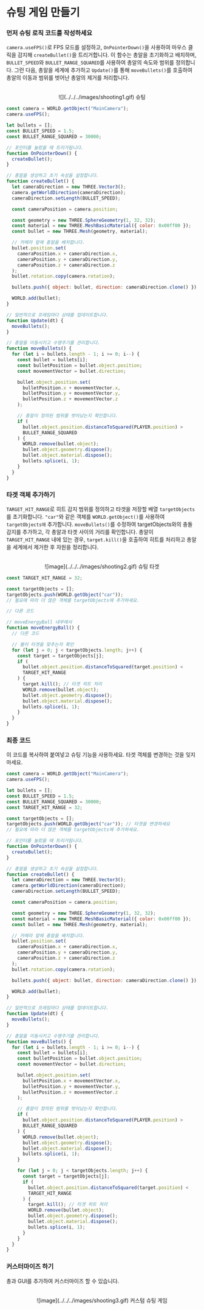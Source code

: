 
# 슈팅 게임 만들기

<Steps>

### 먼저 슈팅 로직 코드를 작성하세요

`camera.useFPS()`로 FPS 모드를 설정하고, `OnPointerDown()`을 사용하여 마우스 클릭을 감지해 `createBullet()`을 트리거합니다. 이 함수는 총알을 초기화하고 배치하며, `BULLET_SPEED`와 `BULLET_RANGE_SQUARED`를 사용하여 총알의 속도와 범위를 정의합니다. 그런 다음, 총알을 세계에 추가하고 `Update()`를 통해 `moveBullets()`를 호출하여 총알의 이동과 범위를 벗어난 총알의 제거를 처리합니다.

<br />
<center>![](../../../images/shooting1.gif) 슈팅</center>

```js showLineNumbers copy filename="Shooting logic"
const camera = WORLD.getObject("MainCamera");
camera.useFPS();

let bullets = [];
const BULLET_SPEED = 1.5;
const BULLET_RANGE_SQUARED = 30000;

// 포인터를 눌렀을 때 트리거됩니다.
function OnPointerDown() {
  createBullet();
}

// 총알을 생성하고 초기 속성을 설정합니다.
function createBullet() {
  let cameraDirection = new THREE.Vector3();
  camera.getWorldDirection(cameraDirection);
  cameraDirection.setLength(BULLET_SPEED);

  const cameraPosition = camera.position;

  const geometry = new THREE.SphereGeometry(1, 32, 32);
  const material = new THREE.MeshBasicMaterial({ color: 0x00ff00 });
  const bullet = new THREE.Mesh(geometry, material);

  // 카메라 앞에 총알을 배치합니다.
  bullet.position.set(
    cameraPosition.x + cameraDirection.x,
    cameraPosition.y + cameraDirection.y,
    cameraPosition.z + cameraDirection.z
  );
  bullet.rotation.copy(camera.rotation);

  bullets.push({ object: bullet, direction: cameraDirection.clone() });

  WORLD.add(bullet);
}

// 일반적으로 프레임마다 상태를 업데이트합니다.
function Update(dt) {
  moveBullets();
}

// 총알을 이동시키고 수명주기를 관리합니다.
function moveBullets() {
  for (let i = bullets.length - 1; i >= 0; i--) {
    const bullet = bullets[i];
    const bulletPosition = bullet.object.position;
    const movementVector = bullet.direction;

    bullet.object.position.set(
      bulletPosition.x + movementVector.x,
      bulletPosition.y + movementVector.y,
      bulletPosition.z + movementVector.z
    );

    // 총알이 정의된 범위를 벗어났는지 확인합니다.
    if (
      bullet.object.position.distanceToSquared(PLAYER.position) >
      BULLET_RANGE_SQUARED
    ) {
      WORLD.remove(bullet.object);
      bullet.object.geometry.dispose();
      bullet.object.material.dispose();
      bullets.splice(i, 1);
    }
  }
}
```

### 타겟 객체 추가하기

`TARGET_HIT_RANGE`로 히트 감지 범위를 정의하고 타겟을 저장할 배열 `targetObjects`를 초기화합니다. `"car"`와 같은 객체를 `WORLD.getObject()`를 사용하여 `targetObjects에` 추가합니다. `moveBullets()`를 수정하여 targetObjects와의 충돌 감지를 추가하고, 각 총알과 타겟 사이의 거리를 확인합니다. 총알이 `TARGET_HIT_RANGE` 내에 있는 경우, `target.kill()`을 호출하여 히트를 처리하고 총알을 세계에서 제거한 후 자원을 정리합니다.

<br />
<center>![image](../../../images/shooting2.gif) 슈팅 타겟</center>

```js showLineNumbers copy filename="Shooting logic" {1, 3-4, 14-26}
const TARGET_HIT_RANGE = 32;

const targetObjects = [];
targetObjects.push(WORLD.getObject("car"));
// 필요에 따라 더 많은 객체를 targetObjects에 추가하세요.

// 다른 코드

// moveEnergyBall 내부에서
function moveEnergyBall() {
  // 다른 코드

  // 볼이 타겟을 맞추는지 확인
  for (let j = 0; j < targetObjects.length; j++) {
    const target = targetObjects[j];
    if (
      bullet.object.position.distanceToSquared(target.position) <
      TARGET_HIT_RANGE
    ) {
      target.kill(); // 타겟 히트 처리
      WORLD.remove(bullet.object);
      bullet.object.geometry.dispose();
      bullet.object.material.dispose();
      bullets.splice(i, 1);
    }
  }
}
```

### 최종 코드

이 코드를 복사하여 붙여넣고 슈팅 기능을 사용하세요. 타겟 객체를 변경하는 것을 잊지 마세요.

```js showLineNumbers copy filename="Shooting logic" {10}
const camera = WORLD.getObject("MainCamera");
camera.useFPS();

let bullets = [];
const BULLET_SPEED = 1.5;
const BULLET_RANGE_SQUARED = 30000;
const TARGET_HIT_RANGE = 32;

const targetObjects = [];
targetObjects.push(WORLD.getObject("car")); // 타겟을 변경하세요
// 필요에 따라 더 많은 객체를 targetObjects에 추가하세요.

// 포인터를 눌렀을 때 트리거됩니다.
function OnPointerDown() {
  createBullet();
}

// 총알을 생성하고 초기 속성을 설정합니다.
function createBullet() {
  let cameraDirection = new THREE.Vector3();
  camera.getWorldDirection(cameraDirection);
  cameraDirection.setLength(BULLET_SPEED);

  const cameraPosition = camera.position;

  const geometry = new THREE.SphereGeometry(1, 32, 32);
  const material = new THREE.MeshBasicMaterial({ color: 0x00ff00 });
  const bullet = new THREE.Mesh(geometry, material);

  // 카메라 앞에 총알을 배치합니다.
  bullet.position.set(
    cameraPosition.x + cameraDirection.x,
    cameraPosition.y + cameraDirection.y,
    cameraPosition.z + cameraDirection.z
  );
  bullet.rotation.copy(camera.rotation);

  bullets.push({ object: bullet, direction: cameraDirection.clone() });

  WORLD.add(bullet);
}

// 일반적으로 프레임마다 상태를 업데이트합니다.
function Update(dt) {
  moveBullets();
}

// 총알을 이동시키고 수명주기를 관리합니다.
function moveBullets() {
  for (let i = bullets.length - 1; i >= 0; i--) {
    const bullet = bullets[i];
    const bulletPosition = bullet.object.position;
    const movementVector = bullet.direction;

    bullet.object.position.set(
      bulletPosition.x + movementVector.x,
      bulletPosition.y + movementVector.y,
      bulletPosition.z + movementVector.z
    );

    // 총알이 정의된 범위를 벗어났는지 확인합니다.
    if (
      bullet.object.position.distanceToSquared(PLAYER.position) >
      BULLET_RANGE_SQUARED
    ) {
      WORLD.remove(bullet.object);
      bullet.object.geometry.dispose();
      bullet.object.material.dispose();
      bullets.splice(i, 1);
    }

    for (let j = 0; j < targetObjects.length; j++) {
      const target = targetObjects[j];
      if (
        bullet.object.position.distanceToSquared(target.position) <
        TARGET_HIT_RANGE
      ) {
        target.kill(); // 타겟 히트 처리
        WORLD.remove(bullet.object);
        bullet.object.geometry.dispose();
        bullet.object.material.dispose();
        bullets.splice(i, 1);
      }
    }
  }
}
```

### 커스터마이즈 하기

총과 GUI를 추가하여 커스터마이즈 할 수 있습니다.

<br />
<center>![image](../../../images/shooting3.gif) 커스텀 슈팅 게임</center>

</Steps>
